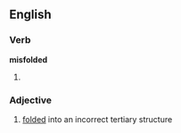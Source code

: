 ==English==

===Verb===
'''misfolded'''

# {{past of|[[misfold]]}}

===Adjective===
{{en-adj}}

# {{context|of a protein or nucleic acid}} [[folded]] into an incorrect tertiary structure
